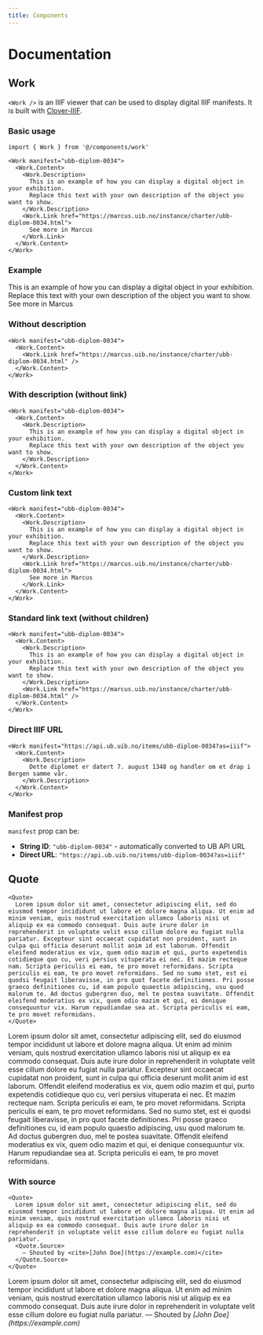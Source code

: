 ```yaml
---
title: Components
---
```



# Documentation

## Work

`<Work />` is an IIIF viewer that can be used to display digital IIIF manifests. It is built with [Clover-IIIF](https://github.com/samvera-labs/clover-iiif).

### Basic usage

```tsx copy
import { Work } from '@/components/work'

<Work manifest="ubb-diplom-0034">
  <Work.Content>
    <Work.Description>
      This is an example of how you can display a digital object in your exhibition. 
      Replace this text with your own description of the object you want to show.
    </Work.Description>
    <Work.Link href="https://marcus.uib.no/instance/charter/ubb-diplom-0034.html">
      See more in Marcus
    </Work.Link>
  </Work.Content>
</Work>
```

### Example

<Work manifest="ubb-diplom-0034">
  <Work.Content>
    <Work.Description>
      This is an example of how you can display a digital object in your exhibition. 
      Replace this text with your own description of the object you want to show.
    </Work.Description>
    <Work.Link href="https://marcus.uib.no/instance/charter/ubb-diplom-0034.html">
      See more in Marcus
    </Work.Link>
  </Work.Content>
</Work>

### Without description

```tsx copy
<Work manifest="ubb-diplom-0034">
  <Work.Content>
    <Work.Link href="https://marcus.uib.no/instance/charter/ubb-diplom-0034.html" />
  </Work.Content>
</Work>
```

### With description (without link)

```tsx copy
<Work manifest="ubb-diplom-0034">
  <Work.Content>
    <Work.Description>
      This is an example of how you can display a digital object in your exhibition. 
      Replace this text with your own description of the object you want to show.
    </Work.Description>
  </Work.Content>
</Work>
```

### Custom link text

```tsx copy
<Work manifest="ubb-diplom-0034">
  <Work.Content>
    <Work.Description>
      This is an example of how you can display a digital object in your exhibition. 
      Replace this text with your own description of the object you want to show.
    </Work.Description>
    <Work.Link href="https://marcus.uib.no/instance/charter/ubb-diplom-0034.html">
      See more in Marcus
    </Work.Link>
  </Work.Content>
</Work>
```

### Standard link text (without children)

```tsx copy
<Work manifest="ubb-diplom-0034">
  <Work.Content>
    <Work.Description>
      This is an example of how you can display a digital object in your exhibition. 
      Replace this text with your own description of the object you want to show.
    </Work.Description>
    <Work.Link href="https://marcus.uib.no/instance/charter/ubb-diplom-0034.html" />
  </Work.Content>
</Work>
```

### Direct IIIF URL

```tsx copy
<Work manifest="https://api.ub.uib.no/items/ubb-diplom-0034?as=iiif">
  <Work.Content>
    <Work.Description>
      Dette diplomet er datert 7. august 1348 og handler om et drap i Bergen samme vår.
    </Work.Description>
  </Work.Content>
</Work>
```

### Manifest prop

`manifest` prop can be:

- **String ID**: `"ubb-diplom-0034"` - automatically converted to UB API URL
- **Direct URL**: `"https://api.ub.uib.no/items/ubb-diplom-0034?as=iiif"`

## Quote

```tsx copy
<Quote>
  Lorem ipsum dolor sit amet, consectetur adipiscing elit, sed do eiusmod tempor incididunt ut labore et dolore magna aliqua. Ut enim ad minim veniam, quis nostrud exercitation ullamco laboris nisi ut aliquip ex ea commodo consequat. Duis aute irure dolor in reprehenderit in voluptate velit esse cillum dolore eu fugiat nulla pariatur. Excepteur sint occaecat cupidatat non proident, sunt in culpa qui officia deserunt mollit anim id est laborum. Offendit eleifend moderatius ex vix, quem odio mazim et qui, purto expetendis cotidieque quo cu, veri persius vituperata ei nec. Et mazim recteque nam. Scripta periculis ei eam, te pro movet reformidans. Scripta periculis ei eam, te pro movet reformidans. Sed no sumo stet, est ei quodsi feugait liberavisse, in pro quot facete definitiones. Pri posse graeco definitiones cu, id eam populo quaestio adipiscing, usu quod malorum te. Ad doctus gubergren duo, mel te postea suavitate. Offendit eleifend moderatius ex vix, quem odio mazim et qui, ei denique consequuntur vix. Harum repudiandae sea at. Scripta periculis ei eam, te pro movet reformidans.
</Quote>
```

<Quote>
  Lorem ipsum dolor sit amet, consectetur adipiscing elit, sed do eiusmod tempor incididunt ut labore et dolore magna aliqua. Ut enim ad minim veniam, quis nostrud exercitation ullamco laboris nisi ut aliquip ex ea commodo consequat. Duis aute irure dolor in reprehenderit in voluptate velit esse cillum dolore eu fugiat nulla pariatur. Excepteur sint occaecat cupidatat non proident, sunt in culpa qui officia deserunt mollit anim id est laborum. Offendit eleifend moderatius ex vix, quem odio mazim et qui, purto expetendis cotidieque quo cu, veri persius vituperata ei nec. Et mazim recteque nam. Scripta periculis ei eam, te pro movet reformidans. Scripta periculis ei eam, te pro movet reformidans. Sed no sumo stet, est ei quodsi feugait liberavisse, in pro quot facete definitiones. Pri posse graeco definitiones cu, id eam populo quaestio adipiscing, usu quod malorum te. Ad doctus gubergren duo, mel te postea suavitate. Offendit eleifend moderatius ex vix, quem odio mazim et qui, ei denique consequuntur vix. Harum repudiandae sea at. Scripta periculis ei eam, te pro movet reformidans.
</Quote>

### With source

```tsx copy
<Quote>
  Lorem ipsum dolor sit amet, consectetur adipiscing elit, sed do eiusmod tempor incididunt ut labore et dolore magna aliqua. Ut enim ad minim veniam, quis nostrud exercitation ullamco laboris nisi ut aliquip ex ea commodo consequat. Duis aute irure dolor in reprehenderit in voluptate velit esse cillum dolore eu fugiat nulla pariatur.
  <Quote.Source>
    — Shouted by <cite>[John Doe](https://example.com)</cite>
  </Quote.Source>
</Quote>
```

<Quote>
  Lorem ipsum dolor sit amet, consectetur adipiscing elit, sed do eiusmod tempor incididunt ut labore et dolore magna aliqua. Ut enim ad minim veniam, quis nostrud exercitation ullamco laboris nisi ut aliquip ex ea commodo consequat. Duis aute irure dolor in reprehenderit in voluptate velit esse cillum dolore eu fugiat nulla pariatur.
  <Quote.Source>
    — Shouted by <cite>[John Doe](https://example.com)</cite>
  </Quote.Source>
</Quote>
